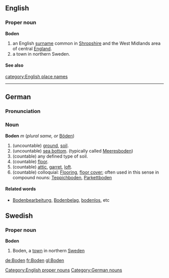 ==English==
===Proper noun===
'''Boden'''
# an English [[surname]] common in [[Shropshire]] and the West Midlands area of central [[England]].
# a town in northern Sweden.
====See also====
{{pedialite}}

[[Category:English proper nouns]]
[[category:English place names]]

----

==German==
===Pronunciation===
{{IPA|[ˈboːdn&#809;]}}
===Noun===
'''Boden''' ''m'' (''plural same, or'' [[Böden]])
# (uncountable) [[ground]], [[soil]].
# (uncountable) [[sea bottom]]. (typically called [[Meeresboden]])
# (countable) any defined type of soil. 
# (countable) [[floor]].
# (countable) [[attic]], [[garret]], [[loft]].
# (countable) colloquial: [[Flooring]], [[floor cover]]; often used in this sense in compound nouns: [[Teppichboden]], [[Parkettboden]]

====Related words====
* [[Bodenbearbeitung]], [[Bodenbelag]], [[bodenlos]], etc

[[Category:German nouns]]

==Swedish==
===Proper noun===
'''Boden'''

#Boden, a [[town]] in northern [[Sweden]]

[[de:Boden]]
[[fr:Boden]]
[[gl:Boden]]